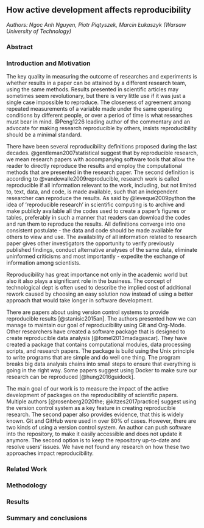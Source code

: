 ## How active development affects reproducibility

*Authors: Ngoc Anh Nguyen, Piotr Piątyszek, Marcin Łukaszyk (Warsaw University of Technology)*

### Abstract


### Introduction and Motivation
The key quality in measuring the outcome of researches and experiments is whether results in a paper can be attained by a different research team, using the same methods. Results presented in scientific articles may sometimes seem revolutionary, but there is very little use if it was just a single case impossible to reproduce.  The closeness of agreement among repeated measurements of a variable made under the same operating conditions by different people, or over a period of time is what researches must bear in mind. @Peng1226 leading author of the commentary and an advocate for making research reproducible by others, insists reproducibility should be a minimal standard.  

There have been several reproducibility definitions proposed during the last decades. @gentleman2007statistical suggest that by reproducible research, we mean research papers with accompanying software tools that allow the reader to directly reproduce the results and employ the computational methods that are presented in the research paper. The second definition is according to @vandewalle2009reproducible, research work is called reproducible if all information relevant to the work, including, but not limited to, text, data, and code, is made available, such that an independent researcher can reproduce the results. As said by @leveque2009python the idea of ‘reproducible research’ in scientific computing is to archive and make publicly available all the codes used to create a paper’s figures or tables, preferably in such a manner that readers can download the codes and run them to reproduce the results. All definitions converge into one consistent postulate - the data and code should be made available for others to view and use. The availability of all information related to research paper gives other investigators the opportunity to verify previously published findings, conduct alternative analyses of the same data, eliminate uninformed criticisms and most importantly - expedite the exchange of information among scientists.  

Reproducibility has great importance not only in the academic world but also it also plays a significant role in the business. The concept of technological dept is often used to describe the implied cost of additional rework caused by choosing an easy solution now instead of using a better approach that would take longer in software development. 

There are papers about using version control systems to provide reproducible results [@stanisic2015an]. The authors presented how we can manage to maintain our goal of reproducibility using Git and Org-Mode. Other researchers have created a software package that is designed to create reproducible data analysis [@fomel2013madagascar]. They have created a package that contains computational modules, data processing scripts, and research papers. The package is build using the Unix principle to write programs that are simple and do well one thing. The program breaks big data analysis chains into small steps to ensure that everything is going in the right way. Some papers suggest using Docker to make sure our research can be reproduced [@hung2016guidock].

The main goal of our work is to measure the impact of the active development of packages on the reproducibility of scientific papers. Multiple authors [@rosenberg2020the; @kitzes2017practice] suggest using the version control system as a key feature in creating reproducible research. The second paper also provides evidence, that this is widely known. Git and GitHub were used in over 80% of cases. However, there are two kinds of using a version control system. An author can push software into the repository, to make it easily accessible and does not update it anymore. The second option is to keep the repository up-to-date and resolve users' issues. We have not found any research on how these two approaches impact reproducibility.

### Related Work


### Methodology


### Results


### Summary and conclusions 


